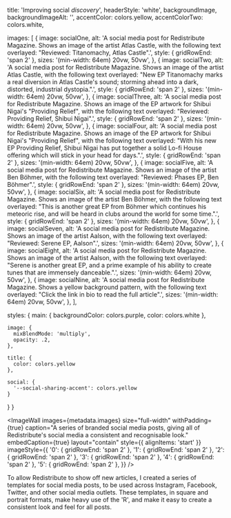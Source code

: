 

  title: 'Improving social _discovery_',
  headerStyle: 'white',
  backgroundImage,
  backgroundImageAlt: '',
  accentColor: colors.yellow,
  accentColorTwo: colors.white,

  images: [
    {
      image: socialOne,
      alt: 'A social media post for Redistribute Magazine. Shows an image of the artist Atlas Castle, with the following text overlayed: "Reviewed: Titanomachy, Atlas Castle".',
      style: {
        gridRowEnd: 'span 2'
      },
      sizes: '(min-width: 64em) 20vw, 50vw',
    },
    {
      image: socialTwo,
      alt: 'A social media post for Redistribute Magazine. Shows an image of the artist Atlas Castle, with the following text overlayed: "New EP Titanomachy marks a real diversion in Atlas Castle\'s sound; storming ahead into a dark, distorted, industrial dystopia.".',
      style: {
        gridRowEnd: 'span 2'
      },
      sizes: '(min-width: 64em) 20vw, 50vw',
    },
    {
      image: socialThree,
      alt: 'A social media post for Redistribute Magazine. Shows an image of the EP artwork for Shibui Nigai\'s "Providing Relief", with the following text overlayed: "Reviewed: Providing Relief, Shibui Nigai".',
      style: {
        gridRowEnd: 'span 2'
      },
      sizes: '(min-width: 64em) 20vw, 50vw',
    },
    {
      image: socialFour,
      alt: 'A social media post for Redistribute Magazine. Shows an image of the EP artwork for Shibui Nigai\'s "Providing Relief", with the following text overlayed: "With his new EP Providing Relief, Shibui Nigai has put together a solid Lo-fi House offering which will stick in your head for days.".',
      style: {
        gridRowEnd: 'span 2'
      },
      sizes: '(min-width: 64em) 20vw, 50vw',
    },
    {
      image: socialFive,
      alt: 'A social media post for Redistribute Magazine. Shows an image of the artist Ben Böhmer, with the following text overlayed: "Reviewed: Phases EP, Ben Böhmer".',
      style: {
        gridRowEnd: 'span 2'
      },
      sizes: '(min-width: 64em) 20vw, 50vw',
    },
    {
      image: socialSix,
      alt: 'A social media post for Redistribute Magazine. Shows an image of the artist Ben Böhmer, with the following text overlayed: "This is another great EP from Böhmer which continues his meteoric rise, and will be heard in clubs around the world for some time.".',
      style: {
        gridRowEnd: 'span 2'
      },
      sizes: '(min-width: 64em) 20vw, 50vw',
    },
    {
      image: socialSeven,
      alt: 'A social media post for Redistribute Magazine. Shows an image of the artist Aalson, with the following text overlayed: "Reviewed: Serene EP, Aalson".',
      sizes: '(min-width: 64em) 20vw, 50vw',
    },
    {
      image: socialEight,
      alt: 'A social media post for Redistribute Magazine. Shows an image of the artist Aalson, with the following text overlayed: "Serene is another great EP, and a prime example of his ability to create tunes that are immensely danceable.".',
      sizes: '(min-width: 64em) 20vw, 50vw',
    },
    {
      image: socialNine,
      alt: 'A social media post for Redistribute Magazine. Shows a yellow background pattern, with the following text overlayed: "Click the link in bio to read the full article".',
      sizes: '(min-width: 64em) 20vw, 50vw',
    },
  ],

  styles: {
    main: {
      backgroundColor: colors.purple,
      color: colors.white
    },

    image: {
      mixBlendMode: 'multiply',
      opacity: .2,
    },

    title: {
      color: colors.yellow
    },

    social: {
      '--social-sharing-accent': colors.yellow
    }
  }
}

<ImageWall
  images={metadata.images}
  size="full-width"
  withPadding={true}
  caption="A series of branded social media posts, giving all of Redistribute's social media a consistent and recognisable look."
  embedCaption={true}
  layout="contain"
  style={{
    alignItems: 'start'
  }}
  imageStyle={{
    '0': {
      gridRowEnd: 'span 2'
    },
    '1': {
      gridRowEnd: 'span 2'
    },
    '2': {
      gridRowEnd: 'span 2'
    },
    '3': {
      gridRowEnd: 'span 2'
    },
    '4': {
      gridRowEnd: 'span 2'
    },
    '5': {
      gridRowEnd: 'span 2'
    },
  }}
/>

To allow Redistribute to show off new articles, I created a series of templates for social media posts, to be used across Instagram, Facebook, Twitter, and other social media outlets. These templates, in square and portrait formats, make heavy use of the 'R', and make it easy to create a consistent look and feel for all posts.
